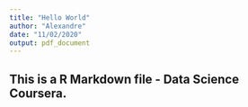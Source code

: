 ```yaml
---
title: "Hello World"
author: "Alexandre"
date: "11/02/2020"
output: pdf_document
---
```




## This is a R Markdown file - Data Science Coursera.